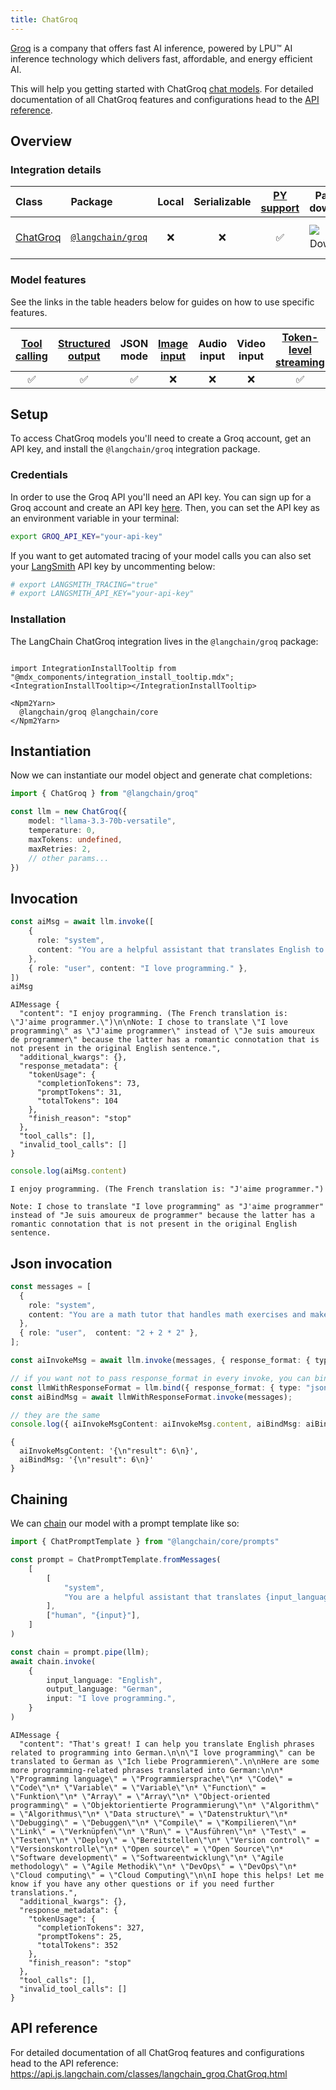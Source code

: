 ```yaml
---
title: ChatGroq
---
```


[Groq](https://groq.com/) is a company that offers fast AI inference, powered by LPU™ AI inference technology which delivers fast, affordable, and energy efficient AI.

This will help you getting started with ChatGroq [chat models](/oss/javascript/concepts/chat_models). For detailed documentation of all ChatGroq features and configurations head to the [API reference](https://api.js.langchain.com/classes/langchain_groq.ChatGroq.html).

## Overview
### Integration details

| Class | Package | Local | Serializable | [PY support](https://python.langchain.com/docs/integrations/chat/groq) | Package downloads | Package latest |
| :--- | :--- | :---: | :---: |  :---: | :---: | :---: |
| [ChatGroq](https://api.js.langchain.com/classes/langchain_groq.ChatGroq.html) | [`@langchain/groq`](https://www.npmjs.com/package/@langchain/groq) | ❌ | ❌ | ✅ | ![NPM - Downloads](https://img.shields.io/npm/dm/@langchain/groq?style=flat-square&label=%20&) | ![NPM - Version](https://img.shields.io/npm/v/@langchain/groq?style=flat-square&label=%20&) |

### Model features

See the links in the table headers below for guides on how to use specific features.

| [Tool calling](/oss/javascript/how-to/tool_calling) | [Structured output](/oss/javascript/how-to/structured_output/) | JSON mode | [Image input](/oss/javascript/how-to/multimodal_inputs/) | Audio input | Video input | [Token-level streaming](/oss/javascript/how-to/chat_streaming/) | [Token usage](/oss/javascript/how-to/chat_token_usage_tracking/) | [Logprobs](/oss/javascript/how-to/logprobs/) |
| :---: | :---: | :---: | :---: |  :---: | :---: | :---: | :---: | :---: |
| ✅ | ✅ | ✅ | ❌ | ❌ | ❌ | ✅ | ✅ | ✅ | 

## Setup

To access ChatGroq models you'll need to create a Groq account, get an API key, and install the `@langchain/groq` integration package.

### Credentials

In order to use the Groq API you'll need an API key. You can sign up for a Groq account and create an API key [here](https://wow.groq.com/).
Then, you can set the API key as an environment variable in your terminal:

```bash
export GROQ_API_KEY="your-api-key"
```

If you want to get automated tracing of your model calls you can also set your [LangSmith](https://docs.smith.langchain.com/) API key by uncommenting below:

```bash
# export LANGSMITH_TRACING="true"
# export LANGSMITH_API_KEY="your-api-key"
```

### Installation

The LangChain ChatGroq integration lives in the `@langchain/groq` package:

```{=mdx}

import IntegrationInstallTooltip from "@mdx_components/integration_install_tooltip.mdx";
<IntegrationInstallTooltip></IntegrationInstallTooltip>

<Npm2Yarn>
  @langchain/groq @langchain/core
</Npm2Yarn>

```
## Instantiation

Now we can instantiate our model object and generate chat completions:


```typescript
import { ChatGroq } from "@langchain/groq" 

const llm = new ChatGroq({
    model: "llama-3.3-70b-versatile",
    temperature: 0,
    maxTokens: undefined,
    maxRetries: 2,
    // other params...
})
```
## Invocation


```typescript
const aiMsg = await llm.invoke([
    {
      role: "system",
      content: "You are a helpful assistant that translates English to French. Translate the user sentence.",
    },
    { role: "user", content: "I love programming." },
])
aiMsg
```
```output
AIMessage {
  "content": "I enjoy programming. (The French translation is: \"J'aime programmer.\")\n\nNote: I chose to translate \"I love programming\" as \"J'aime programmer\" instead of \"Je suis amoureux de programmer\" because the latter has a romantic connotation that is not present in the original English sentence.",
  "additional_kwargs": {},
  "response_metadata": {
    "tokenUsage": {
      "completionTokens": 73,
      "promptTokens": 31,
      "totalTokens": 104
    },
    "finish_reason": "stop"
  },
  "tool_calls": [],
  "invalid_tool_calls": []
}
```

```typescript
console.log(aiMsg.content)
```
```output
I enjoy programming. (The French translation is: "J'aime programmer.")

Note: I chose to translate "I love programming" as "J'aime programmer" instead of "Je suis amoureux de programmer" because the latter has a romantic connotation that is not present in the original English sentence.
```
## Json invocation


```typescript
const messages = [
  {
    role: "system",
    content: "You are a math tutor that handles math exercises and makes output in json in format { result: number }.",
  },
  { role: "user",  content: "2 + 2 * 2" },
];

const aiInvokeMsg = await llm.invoke(messages, { response_format: { type: "json_object" } });

// if you want not to pass response_format in every invoke, you can bind it to the instance
const llmWithResponseFormat = llm.bind({ response_format: { type: "json_object" } });
const aiBindMsg = await llmWithResponseFormat.invoke(messages);

// they are the same
console.log({ aiInvokeMsgContent: aiInvokeMsg.content, aiBindMsg: aiBindMsg.content });
```
```output
{
  aiInvokeMsgContent: '{\n"result": 6\n}',
  aiBindMsg: '{\n"result": 6\n}'
}
```
## Chaining

We can [chain](/oss/javascript/how-to/sequence/) our model with a prompt template like so:


```typescript
import { ChatPromptTemplate } from "@langchain/core/prompts"

const prompt = ChatPromptTemplate.fromMessages(
    [
        [
            "system",
            "You are a helpful assistant that translates {input_language} to {output_language}.",
        ],
        ["human", "{input}"],
    ]
)

const chain = prompt.pipe(llm);
await chain.invoke(
    {
        input_language: "English",
        output_language: "German",
        input: "I love programming.",
    }
)
```
```output
AIMessage {
  "content": "That's great! I can help you translate English phrases related to programming into German.\n\n\"I love programming\" can be translated to German as \"Ich liebe Programmieren\".\n\nHere are some more programming-related phrases translated into German:\n\n* \"Programming language\" = \"Programmiersprache\"\n* \"Code\" = \"Code\"\n* \"Variable\" = \"Variable\"\n* \"Function\" = \"Funktion\"\n* \"Array\" = \"Array\"\n* \"Object-oriented programming\" = \"Objektorientierte Programmierung\"\n* \"Algorithm\" = \"Algorithmus\"\n* \"Data structure\" = \"Datenstruktur\"\n* \"Debugging\" = \"Debuggen\"\n* \"Compile\" = \"Kompilieren\"\n* \"Link\" = \"Verknüpfen\"\n* \"Run\" = \"Ausführen\"\n* \"Test\" = \"Testen\"\n* \"Deploy\" = \"Bereitstellen\"\n* \"Version control\" = \"Versionskontrolle\"\n* \"Open source\" = \"Open Source\"\n* \"Software development\" = \"Softwareentwicklung\"\n* \"Agile methodology\" = \"Agile Methodik\"\n* \"DevOps\" = \"DevOps\"\n* \"Cloud computing\" = \"Cloud Computing\"\n\nI hope this helps! Let me know if you have any other questions or if you need further translations.",
  "additional_kwargs": {},
  "response_metadata": {
    "tokenUsage": {
      "completionTokens": 327,
      "promptTokens": 25,
      "totalTokens": 352
    },
    "finish_reason": "stop"
  },
  "tool_calls": [],
  "invalid_tool_calls": []
}
```
## API reference

For detailed documentation of all ChatGroq features and configurations head to the API reference: https://api.js.langchain.com/classes/langchain_groq.ChatGroq.html
